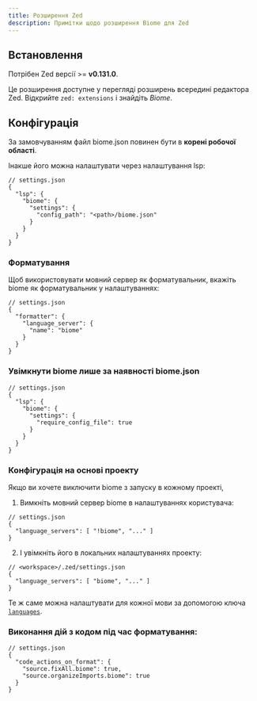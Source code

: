 ```yaml
---
title: Розширення Zed
description: Примітки щодо розширення Biome для Zed
---
```


## Встановлення

Потрібен Zed версії >= **v0.131.0**.

Це розширення доступне у перегляді розширень всередині редактора Zed. Відкрийте `zed: extensions` і знайдіть _Biome_.

## Конфігурація

За замовчуванням файл biome.json повинен бути в **корені робочої області**.

Інакше його можна налаштувати через налаштування lsp:

```jsonc
// settings.json
{
  "lsp": {
    "biome": {
      "settings": {
        "config_path": "<path>/biome.json"
      }
    }
  }
}
```

### Форматування

Щоб використовувати мовний сервер як форматувальник, вкажіть biome як форматувальник у налаштуваннях:

```jsonc
// settings.json
{
  "formatter": {
    "language_server": {
      "name": "biome"
    }
  }
}
```

### Увімкнути biome лише за наявності biome.json

```jsonc
// settings.json
{
  "lsp": {
    "biome": {
      "settings": {
        "require_config_file": true
      }
    }
  }
}
```

### Конфігурація на основі проекту

Якщо ви хочете виключити biome з запуску в кожному проекті,

1. Вимкніть мовний сервер biome в налаштуваннях користувача:

```jsonc
// settings.json
{
  "language_servers": [ "!biome", "..." ]
}
```

2. І увімкніть його в локальних налаштуваннях проекту:

```jsonc
// <workspace>/.zed/settings.json
{
  "language_servers": [ "biome", "..." ]
}
```

Те ж саме можна налаштувати для кожної мови за допомогою ключа [`languages`](https://zed.dev/docs/configuring-zed#languages).

### Виконання дій з кодом під час форматування:

```jsonc
// settings.json
{
  "code_actions_on_format": {
    "source.fixAll.biome": true,
    "source.organizeImports.biome": true
  }
}
```